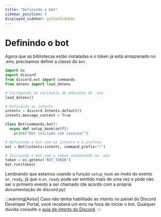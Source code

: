 ```yaml
---
title: "Definindo o bot"
sidebar_position: 3
displayed_sidebar: pythonSidebar
---
```


# Definindo o bot

Agora que as bibliotecas estão instaladas e o token já está armazenado no .env, precisamos definir a classe do `bot`.

```py title="main.py"
import os
import discord
from discord.ext import commands
from dotenv import load_dotenv

# Carregando as variáveis de ambiente do .env
load_dotenv()

# Definindo as intents
intents = discord.Intents.default()
intents.message_content = True

class Bot(commands.bot):
  async def setup_hook(self):
    print("Bot iniciado com sucesso!")

# Definindo o bot com as intents e o prefixo
bot = Bot(intents=intents, command_prefix="!")

# Iniciando o bot com o token armazenado no .env
token = os.getenv('BOT_TOKEN')
bot.run(token)
```

Lembrando que estamos usando a função `setup_hook` ao invés do evento `on_ready`, já que o `on_ready` pode ser emitido mais de uma vez e pode não ser o primeiro evento a ser chamado (de acordo com a própria documentação do discord.py)

:::warning[Aviso]
Caso não tenha habilitado as intents no painel do Discord Developer Portal, você receberá um erro na hora de iniciar o bot. Qualquer dúvida consulte o [guia de intents do Discord](#).
:::
